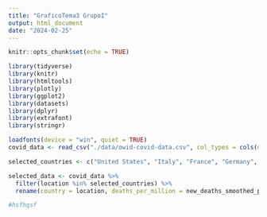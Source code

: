```yaml
---
title: "GraficoTema3 GrupoI"
output: html_document
date: "2024-02-25"
---
```


```r
knitr::opts_chunk$set(echo = TRUE)
```




```r
library(tidyverse)
library(knitr)
library(htmltools)
library(plotly)
library(ggplot2)
library(datasets)
library(dplyr)
library(extrafont)
library(stringr)

loadfonts(device = "win", quiet = TRUE)
covid_data <- read_csv("./data/owid-covid-data.csv", col_types = cols(date = col_date(format = "%Y-%m-%d")))

selected_countries <- c("United States", "Italy", "France", "Germany", "Canada", "Japan", "United Kingdom", "Spain")

selected_data <- covid_data %>%
  filter(location %in% selected_countries) %>%
  rename(country = location, deaths_per_million = new_deaths_smoothed_per_million)

#hsfhqsf



```

